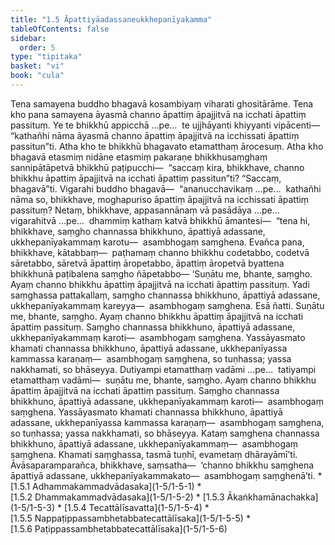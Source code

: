 ```yaml
---
title: "1.5 Āpattiyāadassaneukkhepanīyakamma"
tableOfContents: false
sidebar:
  order: 5
type: "tipitaka"
basket: "vi"
book: "cula"
---
```



<DynamicBreadcrumb />

<Division number="46" book="cula" e="ch" v="4" p="47">

<Paragraph number="213" book="cula">
Tena samayena buddho bhagavā kosambiyaṃ viharati ghositārāme. Tena kho pana samayena āyasmā channo āpattiṃ āpajjitvā na icchati āpattiṃ passituṃ. Ye te bhikkhū appicchā …pe…  te ujjhāyanti khiyyanti vipācenti—  “kathañhi nāma āyasmā channo āpattiṃ āpajjitvā na icchissati āpattiṃ passitun”ti. Atha kho te bhikkhū bhagavato etamatthaṃ ārocesuṃ.


</Paragraph>

<Paragraph number="214" book="cula">
Atha kho bhagavā etasmiṃ nidāne etasmiṃ pakaraṇe bhikkhusaṃghaṃ sannipātāpetvā bhikkhū paṭipucchi—  “saccaṃ kira, bhikkhave, channo bhikkhu āpattiṃ āpajjitvā na icchati āpattiṃ passitun”ti? “Saccaṃ, bhagavā”ti. Vigarahi buddho bhagavā—  “ananucchavikaṃ …pe…  kathañhi nāma so, bhikkhave, moghapuriso āpattiṃ āpajjitvā na icchissati āpattiṃ passituṃ? Netaṃ, bhikkhave, appasannānaṃ vā pasādāya …pe…  vigarahitvā …pe…  dhammiṃ kathaṃ katvā bhikkhū āmantesi—  “tena hi, bhikkhave, saṃgho channassa bhikkhuno, āpattiyā adassane, ukkhepanīyakammaṃ karotu—  asambhogaṃ saṃghena. Evañca pana, bhikkhave, kātabbaṃ—  paṭhamaṃ channo bhikkhu codetabbo, codetvā sāretabbo, sāretvā āpattiṃ āropetabbo, āpattiṃ āropetvā byattena bhikkhunā paṭibalena saṃgho ñāpetabbo—


</Paragraph>

</Division>
<Division number="47" book="cula" e="ch" v="4" p="48">

<Paragraph number="215" book="cula">
‘Suṇātu me, bhante, saṃgho. Ayaṃ channo bhikkhu āpattiṃ āpajjitvā na icchati āpattiṃ passituṃ. Yadi saṃghassa pattakallaṃ, saṃgho channassa bhikkhuno, āpattiyā adassane, ukkhepanīyakammaṃ kareyya—  asambhogaṃ saṃghena. Esā ñatti.


</Paragraph>

<Paragraph number="216" book="cula">
Suṇātu me, bhante, saṃgho. Ayaṃ channo bhikkhu āpattiṃ āpajjitvā na icchati āpattiṃ passituṃ. Saṃgho channassa bhikkhuno, āpattiyā adassane, ukkhepanīyakammaṃ karoti—  asambhogaṃ saṃghena. Yassāyasmato khamati channassa bhikkhuno, āpattiyā adassane, ukkhepanīyassa kammassa karaṇaṃ—  asambhogaṃ saṃghena, so tuṇhassa; yassa nakkhamati, so bhāseyya.


</Paragraph>

<Paragraph number="217" book="cula">
Dutiyampi etamatthaṃ vadāmi …pe…  tatiyampi etamatthaṃ vadāmi—  suṇātu me, bhante, saṃgho. Ayaṃ channo bhikkhu āpattiṃ āpajjitvā na icchati āpattiṃ passituṃ. Saṃgho channassa bhikkhuno, āpattiyā adassane, ukkhepanīyakammaṃ karoti—  asambhogaṃ saṃghena. Yassāyasmato khamati channassa bhikkhuno, āpattiyā adassane, ukkhepanīyassa kammassa karaṇaṃ—  asambhogaṃ saṃghena, so tuṇhassa; yassa nakkhamati, so bhāseyya.


</Paragraph>

<Paragraph number="218" book="cula">
Kataṃ saṃghena channassa bhikkhuno, āpattiyā adassane, ukkhepanīyakammaṃ—  asambhogaṃ saṃghena. Khamati saṃghassa, tasmā tuṇhī, evametaṃ dhārayāmī’ti.


</Paragraph>

<Paragraph number="219" book="cula">
Āvāsaparamparañca, bhikkhave, saṃsatha—  ‘channo bhikkhu saṃghena āpattiyā adassane, ukkhepanīyakammakato—  asambhogaṃ saṃghenā’ti.

</Paragraph>
</Division>

<TableOfContents book="cula" section="1.5">
* [1.5.1 Adhammakammadvādasaka](1-5/1-5-1)
* [1.5.2 Dhammakammadvādasaka](1-5/1-5-2)
* [1.5.3 Ākaṅkhamānachakka](1-5/1-5-3)
* [1.5.4 Tecattālīsavatta](1-5/1-5-4)
* [1.5.5 Nappaṭippassambhetabbatecattālīsaka](1-5/1-5-5)
* [1.5.6 Paṭippassambhetabbatecattālīsaka](1-5/1-5-6)
</TableOfContents>